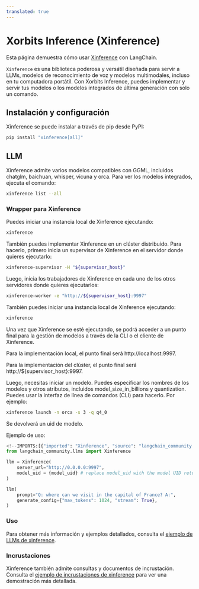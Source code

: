 ```yaml
---
translated: true
---
```


# Xorbits Inference (Xinference)

Esta página demuestra cómo usar [Xinference](https://github.com/xorbitsai/inference) con LangChain.

`Xinference` es una biblioteca poderosa y versátil diseñada para servir a LLMs, modelos de reconocimiento de voz y modelos multimodales, incluso en tu computadora portátil. Con Xorbits Inference, puedes implementar y servir tus modelos o los modelos integrados de última generación con solo un comando.

## Instalación y configuración

Xinference se puede instalar a través de pip desde PyPI:

```bash
pip install "xinference[all]"
```

## LLM

Xinference admite varios modelos compatibles con GGML, incluidos chatglm, baichuan, whisper, vicuna y orca. Para ver los modelos integrados, ejecuta el comando:

```bash
xinference list --all
```

### Wrapper para Xinference

Puedes iniciar una instancia local de Xinference ejecutando:

```bash
xinference
```

También puedes implementar Xinference en un clúster distribuido. Para hacerlo, primero inicia un supervisor de Xinference en el servidor donde quieres ejecutarlo:

```bash
xinference-supervisor -H "${supervisor_host}"
```

Luego, inicia los trabajadores de Xinference en cada uno de los otros servidores donde quieres ejecutarlos:

```bash
xinference-worker -e "http://${supervisor_host}:9997"
```

También puedes iniciar una instancia local de Xinference ejecutando:

```bash
xinference
```

Una vez que Xinference se esté ejecutando, se podrá acceder a un punto final para la gestión de modelos a través de la CLI o el cliente de Xinference.

Para la implementación local, el punto final será http://localhost:9997.

Para la implementación del clúster, el punto final será http://$\{supervisor_host}:9997.

Luego, necesitas iniciar un modelo. Puedes especificar los nombres de los modelos y otros atributos, incluidos model_size_in_billions y quantization. Puedes usar la interfaz de línea de comandos (CLI) para hacerlo. Por ejemplo:

```bash
xinference launch -n orca -s 3 -q q4_0
```

Se devolverá un uid de modelo.

Ejemplo de uso:

```python
<!--IMPORTS:[{"imported": "Xinference", "source": "langchain_community.llms", "docs": "https://api.python.langchain.com/en/latest/llms/langchain_community.llms.xinference.Xinference.html", "title": "Xorbits Inference (Xinference)"}]-->
from langchain_community.llms import Xinference

llm = Xinference(
    server_url="http://0.0.0.0:9997",
    model_uid = {model_uid} # replace model_uid with the model UID return from launching the model
)

llm(
    prompt="Q: where can we visit in the capital of France? A:",
    generate_config={"max_tokens": 1024, "stream": True},
)

```

### Uso

Para obtener más información y ejemplos detallados, consulta el [ejemplo de LLMs de xinference](/docs/integrations/llms/xinference).

### Incrustaciones

Xinference también admite consultas y documentos de incrustación. Consulta el [ejemplo de incrustaciones de xinference](/docs/integrations/text_embedding/xinference) para ver una demostración más detallada.
